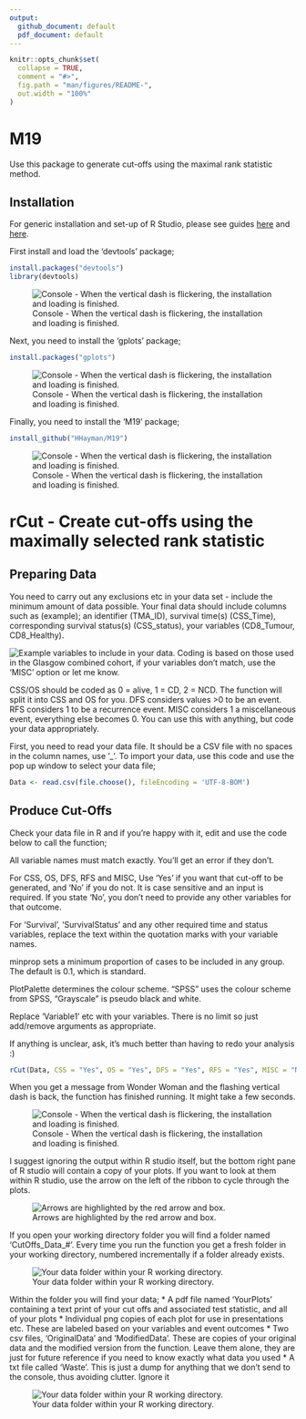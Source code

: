 ```yaml
---
output:
  github_document: default
  pdf_document: default
---
```


<!-- README.md is generated from README.Rmd. Please edit that file -->

```r
knitr::opts_chunk$set(
  collapse = TRUE,
  comment = "#>",
  fig.path = "man/figures/README-",
  out.width = "100%"
)
```

# M19

<!-- badges: start -->
<!-- badges: end -->

Use this package to generate cut-offs using the maximal rank statistic method.

## Installation

For generic installation and set-up of R Studio, please see guides [here](https://rstudio-education.github.io/hopr/starting.html) and [here](http://www.sthda.com/english/wiki/running-rstudio-and-setting-up-your-working-directory-easy-r-programming).

First install and load the 'devtools' package;

``` r
install.packages("devtools")
library(devtools)
```

![Console - When the vertical dash is flickering, the installation and loading is finished.](images/Devtools_Install.png)

Next, you need to install the 'gplots' package;

``` r
install.packages("gplots")
```

![Console - When the vertical dash is flickering, the installation and loading is finished.](images/gplots_install.png)



Finally, you need to install the 'M19' package;

``` r
install_github("HHayman/M19")
```
![Console - When the vertical dash is flickering, the installation and loading is finished.](images/M19_Install.png)



# rCut - Create cut-offs using the maximally selected rank statistic
## Preparing Data

You need to carry out any exclusions etc in your data set - include the minimum amount of data possible. Your final data should include columns such as (example); an identifier (TMA_ID), survival time(s) (CSS_Time), corresponding survival status(s) (CSS_status), your variables (CD8_Tumour, CD8_Healthy). 

![Example variables to include in your data.](images/Data_Example.png)
Coding is based on those used in the Glasgow combined cohort, if your variables don't match, use the 'MISC' option or let me know.

CSS/OS should be coded as 0 = alive, 1 = CD, 2 = NCD. The function will split it into CSS and OS for you.
DFS considers values >0 to be an event.
RFS considers 1 to be a recurrence event.
MISC considers 1 a miscellaneous event, everything else becomes 0. You can use this with anything, but code your data appropriately.


First, you need to read your data file. It should be a CSV file with no spaces in the column names, use '_'. To import your data, use this code and use the pop up window to select your data file;

``` r
Data <- read.csv(file.choose(), fileEncoding = 'UTF-8-BOM')
```


## Produce Cut-Offs

Check your data file in R and if you're happy with it, edit and use the code below to call the function;

All variable names must match exactly. You'll get an error if they don't.

For CSS, OS, DFS, RFS and MISC, Use 'Yes' if you want that cut-off to be generated, and 'No' if you do not. It is case sensitive and an input is required. If you state 'No', you don't need to provide any other variables for that outcome.

For 'Survival', 'SurvivalStatus' and any other required time and status variables, replace the text within the quotation marks with your variable names. 

minprop sets a minimum proportion of cases to be included in any group. The default is 0.1, which is standard. 

PlotPalette determines the colour scheme. "SPSS" uses the colour scheme from SPSS, "Grayscale" is pseudo black and white.

Replace 'Variable1' etc with your variables. There is no limit so just add/remove arguments as appropriate.

If anything is unclear, ask, it's much better than having to redo your analysis :)

``` r 
rCut(Data, CSS = "Yes", OS = "Yes", DFS = "Yes", RFS = "Yes", MISC = "No", minprop = 0.1, PlotPalette = "SPSS", ID = "TMA_ID", Survival = "CSS_2017", SurvivalStatus = "a0cd1ncd2_2017", DiseaseFree = "DFSmonths", DiseaseFreeStatus = "DFS", Recurrence="DFSmonths", RecurrenceStatus="FOR", Variables = c("Variable1", "Variable2", "Variable3"))
```

When you get a message from Wonder Woman and the flashing vertical dash is back, the function has finished running. It might take a few seconds.

![Console - When the vertical dash is flickering, the installation and loading is finished.](images/Function_Finished.png)

I suggest ignoring the output within R studio itself, but the bottom right pane of R studio will contain a copy of your plots. If you want to look at them within R studio, use the arrow on the left of the ribbon to cycle through the plots.

![Arrows are highlighted by the red arrow and box.](images/Plot_Cycle.png)


If you open your working directory folder you will find a folder named 'CutOffs_Data_#'. Every time you run the function you get a fresh folder in your working directory, numbered incrementally if a folder already exists.

![Your data folder within your R working directory.](images/Data_Folder.png)


Within the folder you will find your data;
* A pdf file named 'YourPlots' containing a text print of your cut offs and associated test statistic, and all of your plots
* Individual png copies of each plot for use in presentations etc. These are labeled based on your variables and event outcomes
* Two csv files, 'OriginalData' and 'ModifiedData'. These are copies of your original data and the modified version from the function. Leave them alone, they are just for future reference if you need to know exactly what data you used
* A txt file called 'Waste'. This is just a dump for anything that we don't send to the console, thus avoiding clutter. Ignore it



![Your data folder within your R working directory.](images/Data_Folder_Contents.png)


